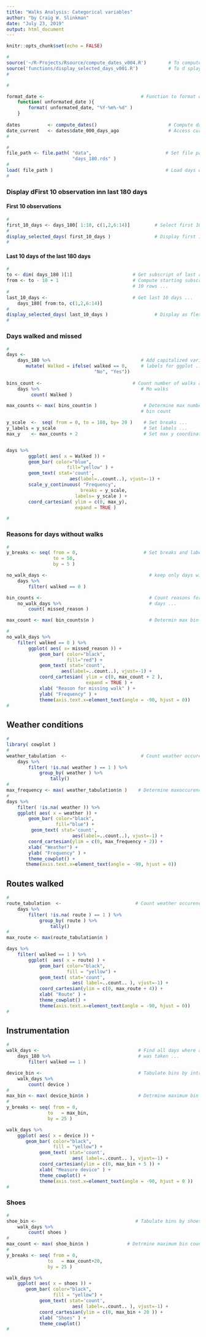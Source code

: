 ```yaml
---
title: "Walks Analysis: Categorical variables"
author: "by Craig W. Slinkman"
date: "July 23, 2019"
output: html_document
---
```


```r
knitr::opts_chunk$set(echo = FALSE)
```

```r
#
source('~/R-Projects/Rsource/compute_dates_v004.R')        # To compute dates ...
source('functions/display_selected_days_v001.R')           # To d splay days  ...
#
```
 
 

```r
#

format_date <-                                   # Function to format dates 
    function( unformated_date ){
        format( unformated_date, "%Y-%m%-%d" )
    } 
        
dates          <- compute_dates()                          # Compute dates ...
date_current   <- dates$date_000_days_ago                  # Access current date ...
#
```

```r
#
file_path <- file.path( "data",                           # Set file path ...
                        "days_180.rds" ) 
#
load( file_path )                                         # Load days object ...
# 
```
 
 
### Display dFirst 10 observation inn last 180 days 

#### First 10 observations

```r
#
first_10_days <- days_180[ 1:10, c(1,2,6:14)]         # Select first 10 days ...
#                                                     
display_selected_days( first_10_days )                # Display first 10 days 
#
```
 
 
#### Last 10 days of the last 180 days 

```r
#
to <- dim( days_180 )[1]                      # Get subscript of last row...
from <- to - 10 + 1                           # Compute starting subscrupt of last
                                              # 10 rows ...
#
last_10_days <-                               # Get last 10 days ...
    days_180[ from:to, c(1,2,6:14)] 
#
display_selected_days( last_10_days )                 # Display as flextable ...
#
```
 
### Days walked and missed 

```r
#
days <- 
    days_180 %>%                                 # Add capitalized variable   
       mutate( Walked = ifelse( walked == 0,     # labels for ggplot ....
                                "No", "Yes")) 
    
bins_count <-                                 # Count number of walks and no
    days %>%                                     # Mo walks
         count( Walked )                         

max_counts <- max( bins_count$n )                 # Determine max number of bin 
                                                 # bin count 

y_scale  <-  seq( from = 0, to = 180, by= 20 )    # Set breaks ...
y_labels = y_scale                                # Set labels ...
max_y    <- max_counts + 2                        # Set max y coordinate  


days %>% 
        ggplot( aes( x = Walked )) + 
        geom_bar( color="blue",
                      fill="yellow" ) +
        geom_text( stat='count', 
                       aes(label=..count..), vjust=-1) +
        scale_y_continuous( "Frequency",
                           breaks = y_scale,
                         labels= y_scale ) +
        coord_cartesian( ylim = c(0, max_y), 
                         expand = TRUE )

#
```


### Reasons for days without walks 

```r
#
y_breaks <- seq( from = 0,                        # Set breaks and labels 
                 to = 50, 
                 by = 5 )      

no_walk_days <-                                     # keep only days with no walks ...
    days %>% 
        filter( walked == 0 )

bin_counts <-                                       # Count reasons for no walk
    no_walk_days %>%                                # days ...
        count( missed_reason )

max_count <- max( bin_counts$n )                    # Determin max bin count

#
no_walk_days %>% 
    filter( walked == 0 ) %>% 
        ggplot( aes( x= missed_reason )) +
            geom_bar( color="black",
                      fill="red") +
            geom_text( stat='count', 
                    aes(label=..count..), vjust=-1) +
            coord_cartesian( ylim = c(0, max_count + 2 ), 
                             expand = TRUE ) +
            xlab( "Reason for missing walk" ) +
            ylab( "Frequency" ) +
            theme(axis.text.x=element_text(angle = -90, hjust = 0))
#
```
 
 
## Weather conditions

```r
#
library( cowplot )
#
weather_tabulation  <-                           # Count weather occurences
    days %>%  
        filter( !is.na( weather ) == 1 ) %>% 
            group_by( weather ) %>% 
                tally()
#
max_frequency <- max( weather_tabulation$n )    # Determine maxoccurences
#
days %>% 
    filter( !is.na( weather )) %>% 
    ggplot( aes( x = weather )) +
        geom_bar( color="black",
                  fill="blue") +
         geom_text( stat='count', 
                        aes(label=..count..), vjust=-1) +
        coord_cartesian(ylim = c(0, max_frequency + 2)) +
        xlab( "Weather") +
        ylab( "Frequency" ) +
        theme_cowplot() +
       theme(axis.text.x=element_text(angle = -90, hjust = 0))


```
 
## Routes walked 
 
```r
#
route_tabulation  <-                           # Count weather occurences
    days %>%  
        filter( !is.na( route ) == 1 ) %>% 
            group_by( route ) %>% 
                tally()
#
max_route <- max(route_tabulation$n )

days %>% 
    filter( walked == 1 ) %>% 
        ggplot(  aes( x = route) ) +
            geom_bar( color="black",
                      fill = "yellow") +            
            geom_text( stat='count', 
                        aes( label=..count.. ), vjust=-1) +
            coord_cartesian(ylim = c(0, max_route + 4)) +
            xlab( "Route" ) +
            theme_cowplot() +
            theme(axis.text.x=element_text(angle = -90, hjust = 0))
#
```

## Instrumentation 

```r
#
walk_days <-                                    # Find all days where a walk 
    days_180 %>%                                # was taken ...
        filter( walked == 1 )

device_bin <-                                   # Tabulate bins by intrumentation ...
    walk_days %>% 
        count( device )
#
max_bin <- max( device_bin$n )                  # Detrmine maximum bin count
#
y_breaks <- seq( from = 0, 
               to   = max_bin,
               by = 25 )

walk_days %>% 
    ggplot( aes( x = device )) +
       geom_bar( color="black",
                 fill = "yellow") +            
            geom_text( stat='count', 
                        aes( label=..count.. ), vjust=-1) +
            coord_cartesian(ylim = c(0, max_bin + 5 )) +
            xlab( "Measure device" ) +
            theme_cowplot() +
            theme(axis.text.x=element_text(angle = -90, hjust = 0 ))
#       
```

### Shoes 


```r
# 
shoe_bin <-                                    # Tabulate bins by shoes ...
    walk_days %>% 
        count( shoes )
#
max_count <- max( shoe_bin$n )              # Detrmine maximum bin count
#
y_breaks <- seq( from = 0, 
               to   = max_count+20,
               by = 25 )

walk_days %>% 
    ggplot( aes( x = shoes )) +
       geom_bar( color="black",
                 fill = "yellow") +            
            geom_text( stat='count', 
                        aes( label=..count.. ), vjust=-1) +
            coord_cartesian(ylim = c(0, max_bin + 20 )) +
            xlab( "Shoes" ) +
            theme_cowplot()
#  
```











